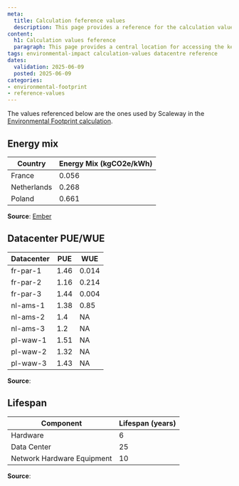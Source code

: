 ```yaml
---
meta:
  title: Calculation feference values
  description: This page provides a reference for the calculation values used to estimate the environmental impact of Scaleway's infrastructure.
content:
  h1: Calculation values feference
  paragraph: This page provides a central location for accessing the key values used in calculating the environmental footprint of Scaleway's services.
tags: environmental-impact calculation-values datacentre reference
dates:
  validation: 2025-06-09
  posted: 2025-06-09
categories:
- environmental-footprint
- reference-values
---
```


The values referenced below are the ones used by Scaleway in the [Environmental Footprint calculation](/environmental-footprint/additional-content/environmental-footprint-calculator).

## Energy mix
| Country | Energy Mix (kgCO2e/kWh) |
| --- | --- |
| France | 0.056 |
| Netherlands | 0.268 |
| Poland | 0.661 |

**Source**: [Ember](https://ember-climate.org/)


## Datacenter PUE/WUE

| Datacenter | PUE | WUE |
| --- | --- | --- |
| fr-par-1 | 1.46 | 0.014 |
| fr-par-2 | 1.16 | 0.214 |
| fr-par-3 | 1.44 | 0.004 |
| nl-ams-1 | 1.38 | 0.85 |
| nl-ams-2 | 1.4 | NA |
| nl-ams-3 | 1.2 | NA |
| pl-waw-1 | 1.51 | NA |
| pl-waw-2 | 1.32 | NA |
| pl-waw-3 | 1.43 | NA |

**Source**:

## Lifespan
| Component | Lifespan (years) |
| --- | --- |
| Hardware | 6 |
| Data Center | 25 |
| Network Hardware Equipment | 10 |

**Source**:

